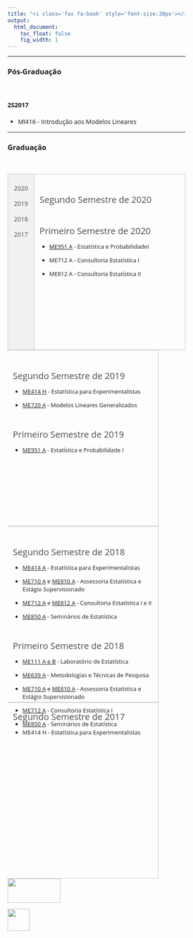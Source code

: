 ```yaml
---
title: "<i class='fas fa-book' style='font-size:20px'></i> Ensino"
output:
  html_document:
    toc_float: false
    fig_width: 1
---
```


<style>
* {box-sizing: border-box}
body {font-family: Open Sans;}

h3a { /* Header 3*/
    font-size: 20px;
    color: #4d4d4d;
}

/* Style the tab */
.tab {
  float: left;
  border: 1px solid #ccc;
  background-color: #f1f1f1;
  width: 15%;
  height: 400px;
}

/* Style the buttons inside the tab */
.tab button {
  display: block;
  background-color: inherit;
  color: #4d4d4d;
  padding: 8px 8px;
  width: 100%;
  border: none;
  outline: none;
  text-align: center;
  cursor: pointer;
  transition: 0.3s;
  font-size: 14px;
  font-family: 'Open Sans';
  font-style: normal;
}

/* Change background color of buttons on hover */
.tab button:hover {
  background-color: #ddd;
}

/* Create an active/current "tab button" class */
.tab button.active {
  background-color: #ccc;
}

/* Style the tab content */
.tabcontent {
  float: left;
  padding: 0px 12px;
  border: 1px solid #ccc;
  width: 85%;
  border-left: none;
  height: 400px;
  font-size: 13px;
  font-family: 'Open Sans';
  font-style: normal;
}
</style>

----

### Pós-Graduação
<p class="ptitle"> \ </p>

#### 2S2017

- MI416 - Introdução aos Modelos Lineares 
</br>

----

### Graduação
<p class="ptitle"> \ </p>

<div class="tab">
  <button class="tablinks" onclick="openE(event, '2020')" id="defaultOpen">2020</button>
  <button class="tablinks" onclick="openE(event, '2019')">2019</button>
  <button class="tablinks" onclick="openE(event, '2018')">2018</button>
  <button class="tablinks" onclick="openE(event, '2017')">2017</button>
</div>

<div id="2020" class="tabcontent">
</br>

<h3a>Segundo Semestre de 2020</h3a>
<p>

</p>

</br>

<h3a>Primeiro Semestre de 2020</h3a>
<p>

- [ME951 A](me951_1s2020.html) - Estatística e ProbabilidadeI
</br>

- ME712 A -  Consultoria Estatística I
</br>

- ME812 A -  Consultoria Estatística II

</p>
</div>

<div id="2019" class="tabcontent">
</br>

<h3a>Segundo Semestre de 2019</h3a>
<p>

- [ME414 H](me414_2s2019.html) - Estatística para Experimentalistas
</br>

- [ME720 A](me720_2s2019.html) -  Modelos Lineares Generalizados

</p>

</br>

<h3a>Primeiro Semestre de 2019</h3a>
<p>

- [ME951 A](me951_1s2019.html) - Estatística e Probabilidade I

</p>
</div>

<div id="2018" class="tabcontent">
</br>

<h3a>Segundo Semestre de 2018</h3a>
<p>

- [ME414 A](me414_2s2018.html) - Estatística para Experimentalistas
</br>

- [ME710 A](Disciplinas/EmentaME710_2S2018.pdf) e [ME810 A](Disciplinas/EmentaME810_2S2018.pdf) - Assessoria Estatística e Estágio Supervisionado
</br>

- [ME712 A ](Disciplinas/EmentaME712e812_2S2018.pdf) e [ME812 A](Disciplinas/EmentaME712e812_2S2018.pdf) -  Consultoria Estatística I e II
</br>

- [ME850 A](Disciplinas/EmentaME850_2S2018.pdf) - Seminários de Estatística

</p>

</br>

<h3a>Primeiro Semestre de 2018</h3a>
<p>

- [ME111 A e B](me111_1s2018.html) - Laboratório de Estatística
</br>

- [ME639 A](me639_1s2018.html) -  Metodologias e Técnicas de Pesquisa
</br>

- [ME710 A](Disciplinas/EmentaME710_1s2018.pdf) e [ME810 A](Disciplinas/EmentaME810_1s2018.pdf) - Assessoria Estatística e Estágio Supervisionado
</br>

- [ME712 A](Disciplinas/EmentaME712_1s2018.pdf) -  Consultoria Estatística I
</br>

- [ME850 A](Disciplinas/EmentaME850_1s2018.pdf) - Seminários de Estatística

</p>
</div>

<div id="2017" class="tabcontent">
</br>
<h3a>Segundo Semestre de 2017</h3a>
<p>

- ME414 H - Estatística para Experimentalistas

</p>
</div>

<script>
function openE(evt, cityName) {
  var i, tabcontent, tablinks;
  tabcontent = document.getElementsByClassName("tabcontent");
  for (i = 0; i < tabcontent.length; i++) {
    tabcontent[i].style.display = "none";
  }
  tablinks = document.getElementsByClassName("tablinks");
  for (i = 0; i < tablinks.length; i++) {
    tablinks[i].className = tablinks[i].className.replace(" active", "");
  }
  document.getElementById(cityName).style.display = "block";
  evt.currentTarget.className += " active";
}

// Get the element with id="defaultOpen" and click on it
document.getElementById("defaultOpen").click();
</script>

\ 

</br>

<!-- ----------------------------------------- -->
<p class="outset"></p>
<div id="footer">
<p>
<div class="column-f1">
<img src="imagens/logo-unicamp1.png" width="120" height="55">
</div>
<div class="column-f2">
<img src="imagens/logoimecc.png" width="50" height="50">
</div>
</p>
</div>
